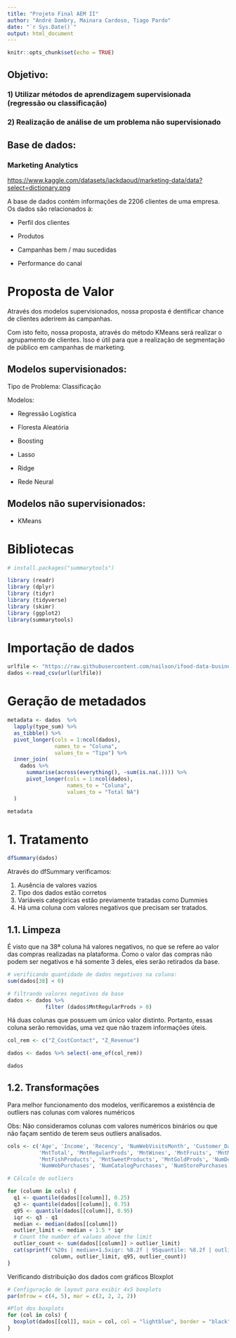 ```yaml
---
title: "Projeto Final AEM II"
author: "André Dambry, Mainara Cardoso, Tiago Pardo"
date: "`r Sys.Date()`"
output: html_document
---
```


```r
knitr::opts_chunk$set(echo = TRUE)
```

## Objetivo:

### 1) Utilizar métodos de aprendizagem supervisionada (regressão ou classificação)

### 2) Realização de análise de um problema não supervisionado

## Base de dados:

### Marketing Analytics

<https://www.kaggle.com/datasets/jackdaoud/marketing-data/data?select=dictionary.png>

A base de dados contém informações de 2206 clientes de uma empresa. Os dados são relacionados à:

-   Perfil dos clientes

-   Produtos

-   Campanhas bem / mau sucedidas

-   Performance do canal


# Proposta de Valor

Através dos modelos supervisionados, nossa proposta é dentificar chance de clientes aderirem às campanhas.

Com isto feito, nossa proposta, através do método KMeans será realizar o agrupamento de clientes. Isso é útil para que a realização de segmentação de público em campanhas de marketing.


## Modelos supervisionados:

Tipo de Problema: Classificação

Modelos:

-   Regressão Logística

-   Floresta Aleatória

-   Boosting

-   Lasso

-   Ridge

-   Rede Neural

## Modelos não supervisionados:

-   KMeans

# Bibliotecas

```r
# install.packages("summarytools")
```

```r
library (readr)
library (dplyr)
library (tidyr)
library (tidyverse)
library (skimr)
library (ggplot2)
library(summarytools)
```

# Importação de dados

```r
urlfile <- "https://raw.githubusercontent.com/nailson/ifood-data-business-analyst-test/master/ifood_df.csv"
dados <-read_csv(url(urlfile))
```

# Geração de metadados

```r
metadata <- dados  %>%
  lapply(type_sum) %>%
  as_tibble() %>%
  pivot_longer(cols = 1:ncol(dados),
               names_to = "Coluna",
               values_to = "Tipo") %>%
  inner_join(
    dados %>%
      summarise(across(everything(), ~sum(is.na(.)))) %>%
      pivot_longer(cols = 1:ncol(dados),
                   names_to = "Coluna",
                   values_to = "Total NA")
  )

metadata
```

# 1. Tratamento

```r
dfSummary(dados)
```

Através do dfSummary verificamos:

1.  Ausência de valores vazios
2.  Tipo dos dados estão corretos
3.  Variáveis categóricas estão previamente tratadas como Dummies
4.  Há uma coluna com valores negativos que precisam ser tratados.

## 1.1. Limpeza

É visto que na 38ª coluna há valores negativos, no que se refere ao valor das compras realizadas na plataforma. Como o valor das compras não podem ser negativos e há somente 3 deles, eles serão retirados da base.

```r
# verificando quantidade de dados negativos na coluna:
sum(dados[38] < 0)
```

```r
# filtrando valores negativos da base
dados <- dados %>%
            filter (dados$MntRegularProds > 0)
```

Há duas colunas que possuem um único valor distinto. Portanto, essas coluna serão removidas, uma vez que não trazem informações úteis.

```r
col_rem <- c("Z_CostContact", "Z_Revenue")

dados <- dados %>% select(-one_of(col_rem))
```

```r
dados
```

## 1.2. Transformações

Para melhor funcionamento dos modelos, verificaremos a existência de outliers nas colunas com valores numéricos

Obs: Não consideramos colunas com valores numéricos binários ou que não façam sentido de terem seus outliers analisados.

```r
cols <- c('Age', 'Income', 'Recency', 'NumWebVisitsMonth', 'Customer_Days',
          'MntTotal', 'MntRegularProds', 'MntWines', 'MntFruits', 'MntMeatProducts', 
          'MntFishProducts', 'MntSweetProducts', 'MntGoldProds', 'NumDealsPurchases', 
          'NumWebPurchases', 'NumCatalogPurchases', 'NumStorePurchases')

# Cálculo de outliers

for (column in cols) {
  q1 <- quantile(dados[[column]], 0.25)
  q3 <- quantile(dados[[column]], 0.75)
  q95 <- quantile(dados[[column]], 0.95)
  iqr <- q3 - q1
  median <- median(dados[[column]])
  outlier_limit <- median + 1.5 * iqr
  # Count the number of values above the limit
  outlier_count <- sum(dados[[column]] > outlier_limit)
  cat(sprintf('%20s | median+1.5xiqr: %8.2f | 95quantile: %8.2f | outliers: %d\n', 
              column, outlier_limit, q95, outlier_count))
}
```

Verificando distribuição dos dados com gráficos Bloxplot

```r
# Configuração de layout para exibir 4x5 boxplots
par(mfrow = c(4, 5), mar = c(2, 2, 2, 2))

#Plot dos boxplots
for (col in cols) {  
  boxplot(dados[[col]], main = col, col = "lightblue", border = "black", notch = TRUE)
}
```
